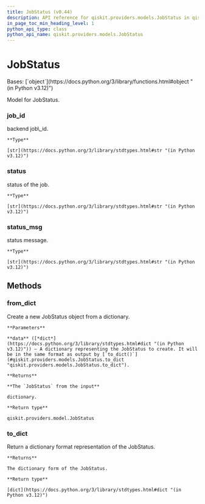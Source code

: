 ```yaml
---
title: JobStatus (v0.44)
description: API reference for qiskit.providers.models.JobStatus in qiskit v0.44
in_page_toc_min_heading_level: 1
python_api_type: class
python_api_name: qiskit.providers.models.JobStatus
---
```


# JobStatus

<Class id="qiskit.providers.models.JobStatus" isDedicatedPage={true} github="https://github.com/qiskit/qiskit/tree/stable/0.25/qiskit/providers/models/jobstatus.py" signature="qiskit.providers.models.JobStatus(job_id, status, status_msg, **kwargs)" modifiers="class">
  Bases: [`object`](https://docs.python.org/3/library/functions.html#object "(in Python v3.12)")

  Model for JobStatus.

  ### job\_id

  <Attribute id="qiskit.providers.models.JobStatus.job_id">
    backend job\_id.

    **Type**

    [str](https://docs.python.org/3/library/stdtypes.html#str "(in Python v3.12)")
  </Attribute>

  ### status

  <Attribute id="qiskit.providers.models.JobStatus.status">
    status of the job.

    **Type**

    [str](https://docs.python.org/3/library/stdtypes.html#str "(in Python v3.12)")
  </Attribute>

  ### status\_msg

  <Attribute id="qiskit.providers.models.JobStatus.status_msg">
    status message.

    **Type**

    [str](https://docs.python.org/3/library/stdtypes.html#str "(in Python v3.12)")
  </Attribute>

  ## Methods

  ### from\_dict

  <Function id="qiskit.providers.models.JobStatus.from_dict" signature="from_dict(data)" modifiers="classmethod">
    Create a new JobStatus object from a dictionary.

    **Parameters**

    **data** ([*dict*](https://docs.python.org/3/library/stdtypes.html#dict "(in Python v3.12)")) – A dictionary representing the JobStatus to create. It will be in the same format as output by [`to_dict()`](#qiskit.providers.models.JobStatus.to_dict "qiskit.providers.models.JobStatus.to_dict").

    **Returns**

    **The `JobStatus` from the input**

    dictionary.

    **Return type**

    qiskit.providers.model.JobStatus
  </Function>

  ### to\_dict

  <Function id="qiskit.providers.models.JobStatus.to_dict" signature="to_dict()">
    Return a dictionary format representation of the JobStatus.

    **Returns**

    The dictionary form of the JobStatus.

    **Return type**

    [dict](https://docs.python.org/3/library/stdtypes.html#dict "(in Python v3.12)")
  </Function>
</Class>

